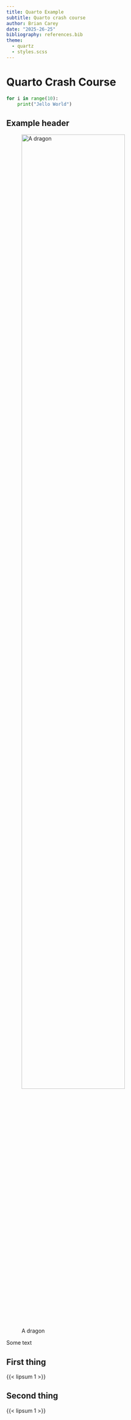 ```yaml
---
title: Quarto Example
subtitle: Quarto crash course
author: Brian Carey
date: "2025-26-25"
bibliography: references.bib
theme: 
  - quartz
  - styles.scss
---
```


# Quarto Crash Course

```python
for i in range(10):
    print("Jello World")
```

::: {.veryred}
## Example header

![A dragon](https://upload.wikimedia.org/wikipedia/commons/2/24/Chinese_dragon_asset_heraldry.svg){width="80%"}

Some text

:::

::: {.panel-tabset}

## First thing
{{< lipsum 1 >}}

## Second thing
{{< lipsum 1 >}}

:::
